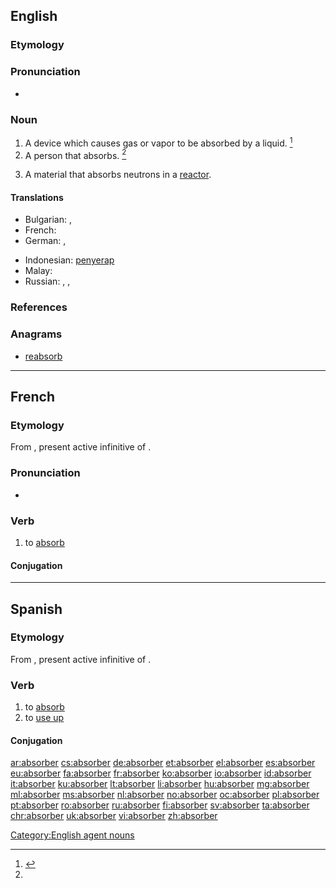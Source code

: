 {{also|Absorber}}
==English==

===Etymology===
{{suffix|absorb|er}}

===Pronunciation===
* {{a|US}} {{IPA|/əbˈsɔɹ.bɚ/|/əbˈzɔɹ.bɚ/|/æbˈsɔɹ.bɚ/|/æbˈzɔɹ.bɚ/}}

===Noun===
{{wikipedia}}
{{en-noun}}

# A device which causes gas or vapor to be absorbed by a liquid. {{defdate|First attested in the mid 19<sup>th</sup> century.}}<ref name=SOED>{{reference-book | last =| first = | authorlink =  | coauthors =  | editor =Brown, Lesley  | others =  | title = The Shorter Oxford English Dictionary | origdate =  | origyear = 1933| origmonth =  | url =  | format =  | accessdate =  | accessyear =  | accessmonth =  | edition = 5th | date =  | year =2003| month =  | publisher =Oxford University Press  | location =Oxford, UK | language =  | id =  | doi = | isbn =978-0-19-860575-7 | lccn = | ol = | pages =9| chapter =  | chapterurl =  | quote =}}</ref>
# A person that absorbs. {{defdate|First attested in the mid 19<sup>th</sup> century.}}<ref name=SOED/>
# {{context|nuclear physics|lang=en}} A material that absorbs neutrons in a [[reactor]].

====Translations====
{{trans-top|one who, or that which, absorbs}}
* Bulgarian: {{t|bg|абсорбе́нт|m}},  {{t|bg|абсо́рбер|m}}
* French: {{t+|fr|absorbant|m}}
* German: {{t|de|Absorber|m}}, {{t|de|Augsauger|m}}
{{trans-mid}}
* Indonesian: [[serap|penyerap]]
* Malay: {{t|ms|penyerap}}
* Russian: {{t+|ru|абсо́рбер|m}}, {{t+|ru|абсорбе́нт|m}}, {{t+|ru|поглоти́тель|m}}
{{trans-bottom}}

===References===
<references/>

===Anagrams===
* [[reabsorb#English|reabsorb]]

[[Category:English agent nouns]]
----
==French==

===Etymology===
From {{etyl|la|fr}} {{term/t|la|absorbēre}}, present active infinitive of {{term/t|la|absorbeō||absorb}}.

===Pronunciation===
* {{audio|Fr-absorber.ogg|Audio}}

===Verb===
{{fr-verb}}

# to [[absorb]]

====Conjugation====
{{fr-conj-er|absorb|avoir}}

----

==Spanish==

===Etymology===
From {{etyl|la|es}} {{term/t|la|absorbēre}}, present active infinitive of {{term/t|la|absorbeō||absorb}}.

===Verb===
{{es-verb|absorb|er}}

# to [[absorb]]
# to [[use up]]

====Conjugation====
{{es-conj-er|absorb}}

[[ar:absorber]]
[[cs:absorber]]
[[de:absorber]]
[[et:absorber]]
[[el:absorber]]
[[es:absorber]]
[[eu:absorber]]
[[fa:absorber]]
[[fr:absorber]]
[[ko:absorber]]
[[io:absorber]]
[[id:absorber]]
[[it:absorber]]
[[ku:absorber]]
[[lt:absorber]]
[[li:absorber]]
[[hu:absorber]]
[[mg:absorber]]
[[ml:absorber]]
[[ms:absorber]]
[[nl:absorber]]
[[no:absorber]]
[[oc:absorber]]
[[pl:absorber]]
[[pt:absorber]]
[[ro:absorber]]
[[ru:absorber]]
[[fi:absorber]]
[[sv:absorber]]
[[ta:absorber]]
[[chr:absorber]]
[[uk:absorber]]
[[vi:absorber]]
[[zh:absorber]]